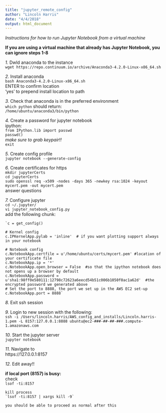 ```yaml
---
title: "jupyter_remote_config"
author: "Lincoln Harris"
date: "4/4/2018"
output: html_document
---
```


*Instructions for how to run Jupyter Notebook from a virtual machine*  

**If you are using a virtual machine that already has Jupyter Notebook, you can ignore steps 1-8**

*1.* Dwld anaconda to the instance        
	`wget https://repo.continuum.io/archive/Anaconda3-4.2.0-Linux-x86_64.sh`       

*2.* Install anaconda        
	`bash Anaconda3-4.2.0-Linux-x86_64.sh`      
	ENTER to confirm location        
	'yes' to prepend install location to path       

*3.* Check that anaconda is in the preferred environment        
	`which python` should return:         
	`/home/ubuntu/anaconda3/bin/python`       

*4.* Create a password for jupyter notebook       
	ipython:         
	`from IPython.lib import passwd`        
	`passwd()`        
	*make sure to grab keypair!!*       
	`exit`        

*5.* Create config profile       
	`jupyter notebook --generate-config`       

*6.* Create certificates for https       
	`mkdir jupyterCerts`       
	`cd jupyterCerts`       
	`sudo openssl req -x509 -nodes -days 365 -newkey rsa:1024 -keyout mycert.pem -out mycert.pem`      
	answer questions     

*7.* Configure jupyter     
	`cd ~/.jupyter/`       
	`vi jupyter_notebook_config.py`      
		add the following chunk:     

	`c = get_config()

	# Kernel config
	c.IPKernelApp.pylab = 'inline'  # if you want plotting support always in your notebook

	# Notebook config
	c.NotebookApp.certfile = u'/home/ubuntu/certs/mycert.pem' #location of your certificate file
	c.NotebookApp.ip = '*'
	c.NotebookApp.open_browser = False  #so that the ipython notebook does not opens up a browser by default
	c.NotebookApp.password = u'sha1:98ff0e580111:12798c72623a6eecd54b51c006b1050f0ac1a62d'  #the encrypted password we generated above
	# Set the port to 8888, the port we set up in the AWS EC2 set-up
	c.NotebookApp.port = 8888`

*8.* Exit ssh session      

*9.* Login to new session with the following:          
	`ssh -i /Users/lincoln.harris/AWS_config_and_installs/Lincoln.harris-1.pem -L 8157:127.0.0.1:8888 ubuntu@ec2-###-##-##-###.compute-1.amazonaws.com`        

*10.* Start the jupyter server          
	`jupyter notebook`        

*11.* Navigate to        
	https://127.0.0.1:8157           

*12.* Edit away!!        
 
**if local port (8157) is busy:**         
	check       
	`lsof -ti:8157`         

	kill process        
	`lsof -ti:8157 | xargs kill -9`        

	you should be able to proceed as normal after this        
